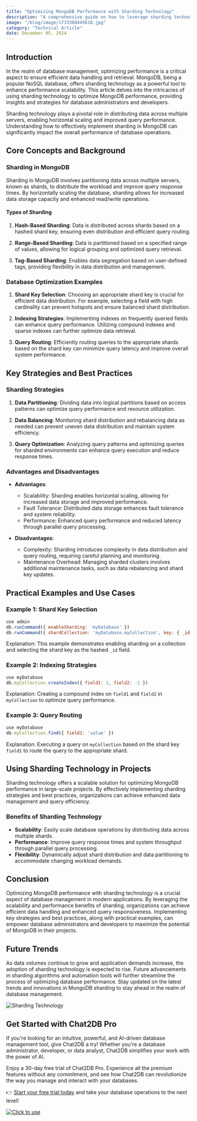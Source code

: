 ```yaml
---
title: "Optimizing MongoDB Performance with Sharding Technology"
description: "A comprehensive guide on how to leverage sharding technology to optimize MongoDB performance, including key strategies, practical examples, and best practices."
image: "/blog/image/1733368445618.jpg"
category: "Technical Article"
date: December 05, 2024
---
```


## Introduction

In the realm of database management, optimizing performance is a critical aspect to ensure efficient data handling and retrieval. MongoDB, being a popular NoSQL database, offers sharding technology as a powerful tool to enhance performance scalability. This article delves into the intricacies of using sharding technology to optimize MongoDB performance, providing insights and strategies for database administrators and developers.

Sharding technology plays a pivotal role in distributing data across multiple servers, enabling horizontal scaling and improved query performance. Understanding how to effectively implement sharding in MongoDB can significantly impact the overall performance of database operations.

## Core Concepts and Background

### Sharding in MongoDB

Sharding in MongoDB involves partitioning data across multiple servers, known as shards, to distribute the workload and improve query response times. By horizontally scaling the database, sharding allows for increased data storage capacity and enhanced read/write operations.

#### Types of Sharding

1. **Hash-Based Sharding**: Data is distributed across shards based on a hashed shard key, ensuring even distribution and efficient query routing.

2. **Range-Based Sharding**: Data is partitioned based on a specified range of values, allowing for logical grouping and optimized query retrieval.

3. **Tag-Based Sharding**: Enables data segregation based on user-defined tags, providing flexibility in data distribution and management.

### Database Optimization Examples

1. **Shard Key Selection**: Choosing an appropriate shard key is crucial for efficient data distribution. For example, selecting a field with high cardinality can prevent hotspots and ensure balanced shard distribution.

2. **Indexing Strategies**: Implementing indexes on frequently queried fields can enhance query performance. Utilizing compound indexes and sparse indexes can further optimize data retrieval.

3. **Query Routing**: Efficiently routing queries to the appropriate shards based on the shard key can minimize query latency and improve overall system performance.

## Key Strategies and Best Practices

### Sharding Strategies

1. **Data Partitioning**: Dividing data into logical partitions based on access patterns can optimize query performance and resource utilization.

2. **Data Balancing**: Monitoring shard distribution and rebalancing data as needed can prevent uneven data distribution and maintain system efficiency.

3. **Query Optimization**: Analyzing query patterns and optimizing queries for sharded environments can enhance query execution and reduce response times.

### Advantages and Disadvantages

- **Advantages**:
  - Scalability: Sharding enables horizontal scaling, allowing for increased data storage and improved performance.
  - Fault Tolerance: Distributed data storage enhances fault tolerance and system reliability.
  - Performance: Enhanced query performance and reduced latency through parallel query processing.

- **Disadvantages**:
  - Complexity: Sharding introduces complexity in data distribution and query routing, requiring careful planning and monitoring.
  - Maintenance Overhead: Managing sharded clusters involves additional maintenance tasks, such as data rebalancing and shard key updates.

## Practical Examples and Use Cases

### Example 1: Shard Key Selection

```javascript
use admin
db.runCommand({ enableSharding: 'myDatabase' })
db.runCommand({ shardCollection: 'myDatabase.myCollection', key: { _id: 'hashed' } })
```

Explanation: This example demonstrates enabling sharding on a collection and selecting the shard key as the hashed `_id` field.

### Example 2: Indexing Strategies

```javascript
use myDatabase
db.myCollection.createIndex({ field1: 1, field2: -1 })
```

Explanation: Creating a compound index on `field1` and `field2` in `myCollection` to optimize query performance.

### Example 3: Query Routing

```javascript
use myDatabase
db.myCollection.find({ field1: 'value' })
```

Explanation: Executing a query on `myCollection` based on the shard key `field1` to route the query to the appropriate shard.

## Using Sharding Technology in Projects

Sharding technology offers a scalable solution for optimizing MongoDB performance in large-scale projects. By effectively implementing sharding strategies and best practices, organizations can achieve enhanced data management and query efficiency.

### Benefits of Sharding Technology

- **Scalability**: Easily scale database operations by distributing data across multiple shards.
- **Performance**: Improve query response times and system throughput through parallel query processing.
- **Flexibility**: Dynamically adjust shard distribution and data partitioning to accommodate changing workload demands.

## Conclusion

Optimizing MongoDB performance with sharding technology is a crucial aspect of database management in modern applications. By leveraging the scalability and performance benefits of sharding, organizations can achieve efficient data handling and enhanced query responsiveness. Implementing key strategies and best practices, along with practical examples, can empower database administrators and developers to maximize the potential of MongoDB in their projects.

## Future Trends

As data volumes continue to grow and application demands increase, the adoption of sharding technology is expected to rise. Future advancements in sharding algorithms and automation tools will further streamline the process of optimizing database performance. Stay updated on the latest trends and innovations in MongoDB sharding to stay ahead in the realm of database management.

![Sharding Technology](https://example.com/sharding-technology.jpg)

## Get Started with Chat2DB Pro

If you're looking for an intuitive, powerful, and AI-driven database management tool, give Chat2DB a try! Whether you're a database administrator, developer, or data analyst, Chat2DB simplifies your work with the power of AI.

Enjoy a 30-day free trial of Chat2DB Pro. Experience all the premium features without any commitment, and see how Chat2DB can revolutionize the way you manage and interact with your databases.

👉 [Start your free trial today](https://chat2db.ai/pricing) and take your database operations to the next level!


[![Click to use](/image/blog/bg/chat2db.jpg)](https://app.chat2db-ai.com/)

